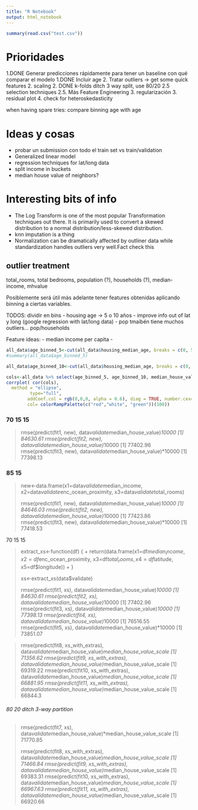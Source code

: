 ```yaml
---
title: "R Notebook"
output: html_notebook
---
```


```r
summary(read.csv("test.csv"))

```

# Prioridades
1.DONE Generar predicciones rápidamente para tener un baseline con qué comparar el modelo
1.DONE Incluir age
2. Tratar outliers -> get some quick features
2. scaling
2. DONE k-folds
   ditch 3 way split, use 80/20
2.5 selection techniques
2.5. Más Feature Engineering
3. regularización
3. residual plot
4. check for heteroskedasticity

when having spare tries: compare binning age with age

# Ideas y cosas
- probar un submission con todo el train set vs train/validation
- Generalized linear model
- regression techniques for lat/long data
- split income in buckets
- median house value of neighbors?


# Interesting bits of info
- The Log Transform is one of the most popular Transformation techniques out there. It is primarily used to convert a skewed distribution to a normal distribution/less-skewed distribution.
- knn imputation is a thing\
- Normalization can be dramatically affected by outliner data while standardization handles outliers very well.Fact check this


## outlier treatment
total_rooms, total bedrooms, population (?), households (?), median-income, mhvalue

#################### 

Posiblemente será útil más adelante tener features obtenidas aplicando binning a ciertas variables.


TODOS: dividir en bins
- housing age -> 5 o 10 años
- improve info out of lat y long (google regression with lat/long data)
- pop tmaibén tiene muchos outliers... pop/households

Feature ideas:
- median income per capita
- 

```r

all_data$age_binned_5<-cut(all_data$housing_median_age, breaks = c(0, 5, 10, 15, 20, 25, 30, 35, 40, 45, 50, 55), labels = F)
#summary(all_data$age_binned_5)

all_data$age_binned_10<-cut(all_data$housing_median_age, breaks = c(0, 10, 20, 30, 40, 50, 60), labels = F)

cols<-all_data %>% select(age_binned_5, age_binned_10, median_house_value)
corrplot( cor(cols),
  method = "ellipse", 
         type="full",
        addCoef.col = rgb(0,0,0, alpha = 0.6), diag = TRUE, number.cex=0.77, 
        col= colorRampPalette(c("red","white", "green"))(100))
```


### 70 15 15
> rmse(predict(fit1, new), data$validate$median_house_value)*10000
[1] 84630.61
> rmse(predict(fit2, new), data$validate$median_house_value)*10000
[1] 77402.96
> rmse(predict(fit3, new), data$validate$median_house_value)*10000
[1] 77398.13

### 85 15

> new<-data.frame(x1=data$validate$median_income, x2=data$validate$enc_ocean_proximity, x3=data$validate$total_rooms)
> 
> rmse(predict(fit1, new), data$validate$median_house_value)*10000
[1] 84646.03
> rmse(predict(fit2, new), data$validate$median_house_value)*10000
[1] 77423.86
> rmse(predict(fit3, new), data$validate$median_house_value)*10000
[1] 77418.53




######### 70 15 15

> extract_xs<-function(df) {
+   return(data.frame(x1=df$median_income, x2=df$enc_ocean_proximity, x3=df$total_rooms, x4=df$latitude, x5=df$longitude))
+ }
> 
> xs<-extract_xs(data$validate)
> 
> rmse(predict(fit1, xs), data$validate$median_house_value)*10000
[1] 84630.61
> rmse(predict(fit2, xs), data$validate$median_house_value)*10000
[1] 77402.96
> rmse(predict(fit3, xs), data$validate$median_house_value)*10000
[1] 77398.13
> rmse(predict(fit4, xs), data$validate$median_house_value)*10000
[1] 76516.55
> rmse(predict(fit5, xs), data$validate$median_house_value)*10000
[1] 73851.07


> rmse(predict(fit8,  xs_with_extras), data$validate$median_house_value)*median_house_value_scale
[1] 71356.62
> rmse(predict(fit9,  xs_with_extras), data$validate$median_house_value)*median_house_value_scale
[1] 69319.22
> rmse(predict(fit10, xs_with_extras), data$validate$median_house_value)*median_house_value_scale
[1] 66881.95
> rmse(predict(fit11, xs_with_extras), data$validate$median_house_value)*median_house_value_scale
[1] 66844.3
> 


###### 80 20 ditch 3-way partition
> rmse(predict(fit7, xs), data$validate$median_house_value)*median_house_value_scale
[1] 71770.85
> 
> rmse(predict(fit8,  xs_with_extras), data$validate$median_house_value)*median_house_value_scale
[1] 71466.84
> rmse(predict(fit9,  xs_with_extras), data$validate$median_house_value)*median_house_value_scale
[1] 69383.31
> rmse(predict(fit10, xs_with_extras), data$validate$median_house_value)*median_house_value_scale
[1] 66967.63
> rmse(predict(fit11, xs_with_extras), data$validate$median_house_value)*median_house_value_scale
[1] 66920.66

